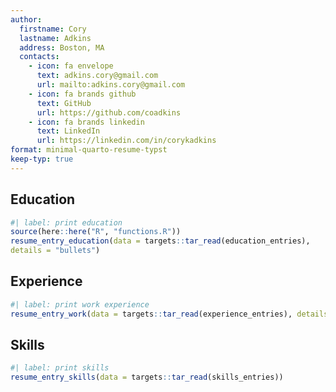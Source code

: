 ```yaml
---
author:
  firstname: Cory 
  lastname: Adkins 
  address: Boston, MA 
  contacts:
    - icon: fa envelope
      text: adkins.cory@gmail.com 
      url: mailto:adkins.cory@gmail.com
    - icon: fa brands github 
      text: GitHub
      url: https://github.com/coadkins
    - icon: fa brands linkedin
      text: LinkedIn
      url: https://linkedin.com/in/corykadkins
format: minimal-quarto-resume-typst
keep-typ: true
---
```


## Education

```r
#| label: print education
source(here::here("R", "functions.R"))
resume_entry_education(data = targets::tar_read(education_entries), 
details = "bullets")
```

## Experience

```r
#| label: print work experience 
resume_entry_work(data = targets::tar_read(experience_entries), details = "bullets")
```

## Skills
```r
#| label: print skills 
resume_entry_skills(data = targets::tar_read(skills_entries))
```
